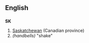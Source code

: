==English==
==={{abbreviation}}===
'''SK'''

# [[Saskatchewan]] (Canadian province)
# ''(handbells)'' "shake"